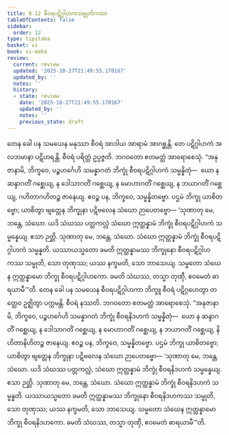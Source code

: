 ```yaml
---
title: 8.12 စီဝရပဋိဂ္ဂါဟကသမ္မုတိကထာ
tableOfContents: false
sidebar:
  order: 12
type: tipitaka
basket: vi
book: vi-maha
review:
  current: review
  updated: '2025-10-27T21:49:55.170167'
  updated_by: ''
  notes: ''
  history:
  - state: review
    date: '2025-10-27T21:49:55.170167'
    updated_by: ''
    notes: ''
    previous_state: draft
---
```



<ReviewStatus review={frontmatter.review} showDetails={true} />

<HypothesisAnnotation frontmatter={frontmatter} />

<DynamicBreadcrumb />

<Division number="342" book="vi-maha" e="ch" v="3" p="395">

<Paragraph number="1602" book="vi-maha">
တေန ခေါ ပန သမယေန မနုဿာ စီဝရံ အာဒါယ အာရာမံ အာဂစ္ဆန္တိ. တေ ပဋိဂ္ဂါဟကံ အလဘမာနာ ပဋိဟရန္တိ. စီဝရံ ပရိတ္တံ ဥပ္ပဇ္ဇတိ. ဘဂဝတော ဧတမတ္ထံ အာရောစေသုံ. “အနုဇာနာမိ, ဘိက္ခဝေ, ပဉ္စဟင်္ဂေဟိ သမန္နာဂတံ ဘိက္ခုံ စီဝရပဋိဂ္ဂါဟကံ သမ္မန္နိတုံ—  ယော န ဆန္ဒာဂတိံ ဂစ္ဆေယျ, န ဒေါသာဂတိံ ဂစ္ဆေယျ, န မောဟာဂတိံ ဂစ္ဆေယျ, န ဘယာဂတိံ ဂစ္ဆေယျ, ဂဟိတာဂဟိတဉ္စ ဇာနေယျ. ဧဝဉ္စ ပန, ဘိက္ခဝေ, သမ္မန္နိတဗ္ဗော. ပဌမံ ဘိက္ခု ယာစိတဗ္ဗော; ယာစိတွာ ဗျတ္တေန ဘိက္ခုနာ ပဋိဗလေန သံဃော ဉာပေတဗ္ဗော—
</Paragraph>

<Paragraph number="1603" book="vi-maha">
‘သုဏာတု မေ, ဘန္တေ, သံဃော. ယဒိ သံဃဿ ပတ္တကလ္လံ သံဃော ဣတ္ထန္နာမံ ဘိက္ခုံ စီဝရပဋိဂ္ဂါဟကံ သမ္မန္နေယျ. ဧသာ ဉတ္တိ.
</Paragraph>

<Paragraph number="1604" book="vi-maha">
သုဏာတု မေ, ဘန္တေ, သံဃော. သံဃော ဣတ္ထန္နာမံ ဘိက္ခုံ စီဝရပဋိဂ္ဂါဟကံ သမ္မန္နတိ. ယဿာယသ္မတော ခမတိ ဣတ္ထန္နာမဿ ဘိက္ခုနော စီဝရပဋိဂ္ဂါဟကဿ သမ္မုတိ, သော တုဏှဿ; ယဿ နက္ခမတိ, သော ဘာသေယျ.
</Paragraph>

<Paragraph number="1605" book="vi-maha">
သမ္မတော သံဃေန ဣတ္ထန္နာမော ဘိက္ခု စီဝရပဋိဂ္ဂါဟကော. ခမတိ သံဃဿ, တသ္မာ တုဏှီ, ဧဝမေတံ ဓာရယာမီ’”တိ.
</Paragraph>

<Paragraph number="1606" book="vi-maha">
တေန ခေါ ပန သမယေန စီဝရပဋိဂ္ဂါဟကာ ဘိက္ခူ စီဝရံ ပဋိဂ္ဂဟေတွာ တတ္ထေဝ ဥဇ္ဈိတွာ ပက္ကမန္တိ. စီဝရံ နဿတိ. ဘဂဝတော ဧတမတ္ထံ အာရောစေသုံ. “အနုဇာနာမိ, ဘိက္ခဝေ, ပဉ္စဟင်္ဂေဟိ သမန္နာဂတံ ဘိက္ခုံ စီဝရနိဒဟကံ သမ္မန္နိတုံ—  ယော န ဆန္ဒာဂတိံ ဂစ္ဆေယျ, န ဒေါသာဂတိံ ဂစ္ဆေယျ, န မောဟာဂတိံ ဂစ္ဆေယျ, န ဘယာဂတိံ ဂစ္ဆေယျ, နိဟိတာနိဟိတဉ္စ ဇာနေယျ. ဧဝဉ္စ ပန, ဘိက္ခဝေ, သမ္မန္နိတဗ္ဗော. ပဌမံ ဘိက္ခု ယာစိတဗ္ဗော; ယာစိတွာ ဗျတ္တေန ဘိက္ခုနာ ပဋိဗလေန သံဃော ဉာပေတဗ္ဗော—
</Paragraph>

<Paragraph number="1607" book="vi-maha">
‘သုဏာတု မေ, ဘန္တေ, သံဃော. ယဒိ သံဃဿ ပတ္တကလ္လံ, သံဃော ဣတ္ထန္နာမံ ဘိက္ခုံ စီဝရနိဒဟကံ သမ္မန္နေယျ. ဧသာ ဉတ္တိ.
</Paragraph>

<Paragraph number="1608" book="vi-maha">
သုဏာတု မေ, ဘန္တေ, သံဃော. သံဃော ဣတ္ထန္နာမံ ဘိက္ခုံ စီဝရနိဒဟကံ သမ္မန္နတိ. ယဿာယသ္မတော ခမတိ ဣတ္ထန္နာမဿ ဘိက္ခုနော စီဝရနိဒဟကဿ သမ္မုတိ, သော တုဏှဿ; ယဿ နက္ခမတိ, သော ဘာသေယျ.
</Paragraph>

<Paragraph number="1609" book="vi-maha">
သမ္မတော သံဃေန ဣတ္ထန္နာမော ဘိက္ခု စီဝရနိဒဟကော. ခမတိ သံဃဿ, တသ္မာ တုဏှီ, ဧဝမေတံ ဓာရယာမီ’”တိ.
</Paragraph>
</Division>